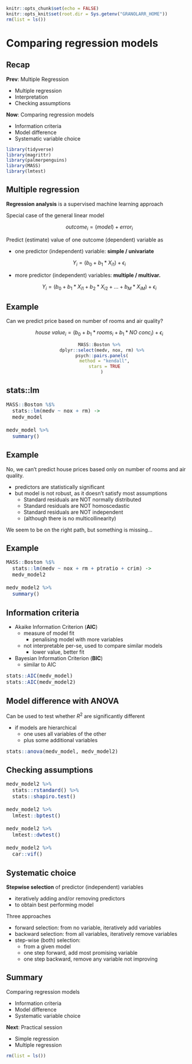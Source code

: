```r
knitr::opts_chunk$set(echo = FALSE)
knitr::opts_knit$set(root.dir = Sys.getenv("GRANOLARR_HOME"))
rm(list = ls())
```

<style type="text/css">
.small_r_all pre{
  font-size: 16px !important;
  line-height: 18px !important;
}
.small_r_output pre:not(.prettyprint){
  font-size: 16px;
  line-height: 18px;
}
.verysmall_r_output pre:not(.prettyprint){
  font-size: 12px;
  line-height: 14px;
}
</style>



# Comparing regression models


## Recap

**Prev**: Multiple Regression

- Multiple regression
- Interpretation
- Checking assumptions

**Now**: Comparing regression models

- Information criteria
- Model difference
- Systematic variable choice



```r
library(tidyverse)
library(magrittr)  
library(palmerpenguins)
library(MASS)
library(lmtest)
```


## Multiple regression

**Regression analysis** is a supervised machine learning approach

Special case of the general linear model

$$outcome_i = (model) + error_i $$

Predict (estimate) value of one outcome (dependent) variable as

- one predictor (independent) variable: **simple / univariate**

$$Y_i = (b_0 + b_1 * X_{i1}) + \epsilon_i $$
    
- more predictor (independent) variables: **multiple / multivar.**

$$Y_i = (b_0 + b_1 * X_{i1} + b_2 * X_{i2} + \dots + b_M * X_{iM}) + \epsilon_i $$


## Example

Can we predict price based on number of rooms and air quality?

$$house\ value_i = (b_0 + b_1 * rooms_{i} + b_1 * NO\ conc_{i}) + \epsilon_i $$

<center>
```r
MASS::Boston %>%
  dplyr::select(medv, nox, rm) %>%
  psych::pairs.panels(
    method = "kendall",
    stars = TRUE
  )
```
</center>


## stats::lm

<div class="small_r_all">

```r
MASS::Boston %$% 
  stats::lm(medv ~ nox + rm) ->
  medv_model

medv_model %>%  
  summary()
```

</div>


## Example

No, we can't predict house prices based only on number of rooms and air quality.

- predictors are statistically significant
- but model is not robust, as it doesn't satisfy most assumptions
  - Standard residuals are NOT normally distributed
  - Standard residuals are NOT homoscedastic
  - Standard residuals are NOT independent
  - (although there is no multicollinearity)

We seem to be on the right path, but something is missing...


## Example

<div class="small_r_all">

```r
MASS::Boston %$% 
  stats::lm(medv ~ nox + rm + ptratio + crim) ->
  medv_model2

medv_model2 %>%  
  summary()
```

</div>




## Information criteria

<!--

Gareth James • Daniela Witten • Trevor Hastie Robert Tibshirani
An Introduction to Statistical Learning
with Applications in R

p213

Therefore, in theory, the model with the largest adjusted R2 will have only correct variables and no noise variables. Unlike the R2 statistic, the adjusted R2 statistic pays a price for the inclusion of unnecessary variables in the model

Cp, AIC, and BIC all have rigorous theoretical justifications that are
beyond the scope of this book. These justifications rely on asymptotic ar- guments (scenarios where the sample size n is very large). Despite its pop- ularity, and even though it is quite intuitive, the adjusted R2 is not as well motivated in statistical theory as AIC, BIC, and Cp. All of these measures are simple to use and compute. Here we have presented the formulas for AIC, BIC, and Cp in the case of a linear model fit using least squares; however, these quantities can also be defined for more general types of models.

-->


- Akaike Information Criterion (**AIC**)
  - measure of model fit 
    - penalising model with more variables
  - not interpretable per-se, used to compare similar models
    - lower value, better fit
- Bayesian Information Criterion (**BIC**)
  - similar to AIC
  
<div class="small_r_all">

```r
stats::AIC(medv_model)
stats::AIC(medv_model2)
```

</div>


## Model difference with ANOVA

Can be used to test whether $R^2$ are significantly different

- if models are hierarchical
  - one uses all variables of the other
  - plus some additional variables
  
<div class="small_r_all">

```r
stats::anova(medv_model, medv_model2)
```

</div>


## Checking assumptions

<div class="small_r_all">

```r
medv_model2 %>% 
  stats::rstandard() %>% 
  stats::shapiro.test()

medv_model2 %>% 
  lmtest::bptest()

medv_model2 %>%
  lmtest::dwtest()

medv_model2 %>%
  car::vif()
```

</div>


## Systematic choice

**Stepwise selection** of predictor (independent) variables

- iteratively adding and/or removing predictors 
- to obtain best performing model

Three approaches

- forward selection: from no variable, iteratively add variables
- backward selection: from all variables, iteratively remove variables
- step-wise (both) selection: 
  - from a given model
  - one step forward, add most promising variable
  - one step backward, remove any variable not improving


<!--
## Outliers and residuals
## Influential cases
-->



## Summary

Comparing regression models

- Information criteria
- Model difference
- Systematic variable choice

**Next**: Practical session

- Simple regression
- Multiple regression

```r
rm(list = ls())
```